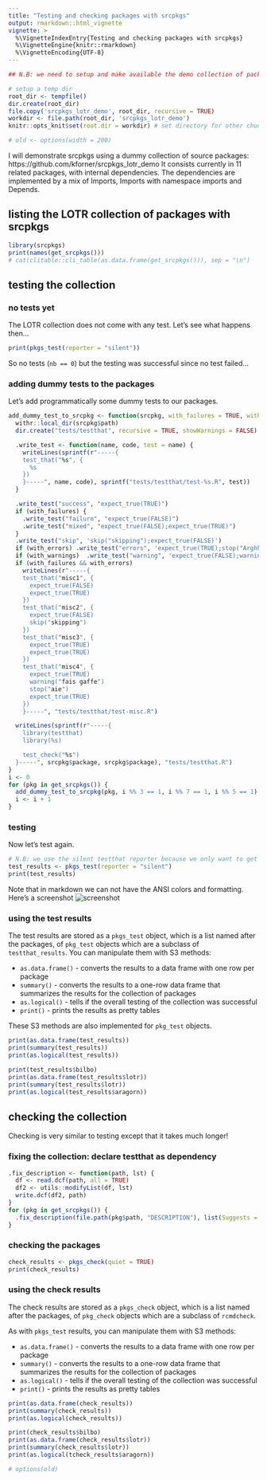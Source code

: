 ```yaml
---
title: "Testing and checking packages with srcpkgs"
output: rmarkdown::html_vignette
vignette: >
  %\VignetteIndexEntry{Testing and checking packages with srcpkgs}
  %\VignetteEngine{knitr::rmarkdown}
  %\VignetteEncoding{UTF-8}
---
```



```r
## N.B: we need to setup and make available the demo collection of packages "srcpkgs_lotr_demo"

# setup a temp dir
root_dir <- tempfile()
dir.create(root_dir)
file.copy('srcpkgs_lotr_demo', root_dir, recursive = TRUE)
workdir <- file.path(root_dir, 'srcpkgs_lotr_demo')
knitr::opts_knit$set(root.dir = workdir) # set directory for other chunks

# old <- options(width = 200)
```

I will demonstrate srcpkgs using a dummy collection of source packages: https://github.com/kforner/srcpkgs_lotr_demo
It consists currently in 11 related packages, with internal dependencies.
The dependencies are implemented by a mix of Imports, Imports with namespace imports and Depends.


## listing the LOTR collection of packages with srcpkgs

```r
library(srcpkgs)
print(names(get_srcpkgs()))
# cat(clitable::cli_table(as.data.frame(get_srcpkgs())), sep = "\n")
```


## testing the collection 

### no tests yet

The LOTR collection does not come with any test. 
Let's see what happens then...

```r
print(pkgs_test(reporter = "silent"))
```

So no tests (`nb == 0`) but the testing was successful since no test failed...


### adding dummy tests to the packages

Let's add programmatically some dummy tests to our packages.

```r
add_dummy_test_to_srcpkg <- function(srcpkg, with_failures = TRUE, with_errors = TRUE, with_warnings = TRUE) {
  withr::local_dir(srcpkg$path)
  dir.create("tests/testthat", recursive = TRUE, showWarnings = FALSE)

  .write_test <- function(name, code, test = name) {
    writeLines(sprintf(r"-----{
    test_that("%s", {
      %s
    })
    }-----", name, code), sprintf("tests/testthat/test-%s.R", test))
  }

  .write_test("success", "expect_true(TRUE)")
  if (with_failures) {
    .write_test("failure", "expect_true(FALSE)")
    .write_test("mixed", "expect_true(FALSE);expect_true(TRUE)")
  }
  .write_test("skip", 'skip("skipping");expect_true(FALSE)')
  if (with_errors) .write_test("errors", 'expect_true(TRUE);stop("Arghh");expect_true(TRUE)')
  if (with_warnings)  .write_test("warning", 'expect_true(FALSE);warning("watch out");expect_true(FALSE)')
  if (with_failures && with_errors)
    writeLines(r"-----{
    test_that("misc1", {
      expect_true(FALSE)
      expect_true(TRUE)
    })
    test_that("misc2", {
      expect_true(FALSE)
      skip("skipping")
    })
    test_that("misc3", {
      expect_true(TRUE)
      expect_true(TRUE)
    })
    test_that("misc4", {
      expect_true(TRUE)
      warning("fais gaffe")
      stop("aie")
      expect_true(TRUE)
    })
    }-----", "tests/testthat/test-misc.R")

  writeLines(sprintf(r"-----{
    library(testthat)
    library(%s)

    test_check("%s")
  }-----", srcpkg$package, srcpkg$package), "tests/testthat.R")
}
i <- 0
for (pkg in get_srcpkgs()) {
  add_dummy_test_to_srcpkg(pkg, i %% 3 == 1, i %% 7 == 1, i %% 5 == 1)
  i <- i + 1
}
```


### testing

Now let's test again.

```r
# N.B: we use the silent testthat reporter because we only want to get the results as tables
test_results <- pkgs_test(reporter = "silent")
print(test_results)
```

Note that in markdown we can not have the ANSI colors and formatting. Here's a screenshot
![screenshot](pkgs_test.png)


### using the test results

The test results are stored as a `pkgs_test` object, which is a list named after the packages, of `pkg_test` objects
which are a subclass of `testthat_results`.
You can manipulate them with S3 methods:

  - `as.data.frame()` - converts the results to a data frame with one row per package
  - `summary()` - converts the results to a one-row data frame that summarizes the results for the collection of packages
  - `as.logical()` - tells if the overall testing of the collection was successful
  - `print()` - prints the results as pretty tables

These S3 methods are also implemented for `pkg_test` objects.

```r
print(as.data.frame(test_results))
print(summary(test_results))
print(as.logical(test_results))

print(test_results$bilbo)
print(as.data.frame(test_results$lotr))
print(summary(test_results$lotr))
print(as.logical(test_results$aragorn))
```


## checking the collection 

Checking is very similar to testing except that it takes much longer!

### fixing the collection: declare testthat as dependency
```r
.fix_description <- function(path, lst) {
  df <- read.dcf(path, all = TRUE)
  df2 <- utils::modifyList(df, lst)
  write.dcf(df2, path)
}
for (pkg in get_srcpkgs()) {
  .fix_description(file.path(pkg$path, "DESCRIPTION"), list(Suggests = "testthat"))
}
```


### checking the packages

```r
check_results <- pkgs_check(quiet = TRUE)
print(check_results)
```

### using the check results

The check results are stored as a `pkgs_check` object, which is a list named after the packages, of `pkg_check` objects
which are a subclass of `rcmdcheck`.

As with `pkgs_test` results, you can manipulate them with S3 methods:

  - `as.data.frame()` - converts the results to a data frame with one row per package
  - `summary()` - converts the results to a one-row data frame that summarizes the results for the collection of packages
  - `as.logical()` - tells if the overall testing of the collection was successful
  - `print()` - prints the results as pretty tables

```r
print(as.data.frame(check_results))
print(summary(check_results))
print(as.logical(check_results))

print(check_results$bilbo)
print(as.data.frame(check_results$lotr))
print(summary(check_results$lotr))
print(as.logical(tcheck_results$aragorn))
```

```r
# options(old)
```

